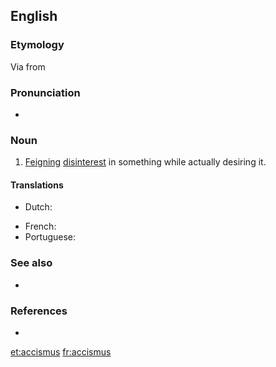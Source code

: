 {{was wotd|2015|August|20}}
==English==

===Etymology===
Via {{etyl|la|en}} {{term|accismus|lang=la}} from {{etyl|grc|en}} {{term|ἀκκισμός||prudery|lang=grc}}
{{examples-right|examples=Oh, but I can't accept this gift!}}

===Pronunciation=== 
* {{IPA|/ækˈsɪzməs/|lang=en}} 

===Noun===
{{head|en|noun}}

# {{context|rhetoric|lang=en}} [[feign|Feigning]] [[disinterest]] in something while actually desiring it.

====Translations====
{{trans-top|Feigning disinterest in something while actually desiring it.}}
* Dutch: {{t|nl|accismus|m}}
{{trans-mid}}
* French: {{t+|fr|accisme|m}}
* Portuguese: {{t|pt|acismo|m}}
{{trans-bottom}}

===See also===
* {{projectlink|wikipedia}}

===References===
* {{R:Silva Rhetoricae}}

[[et:accismus]]
[[fr:accismus]]